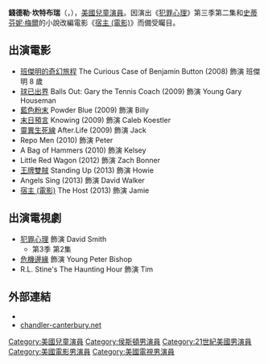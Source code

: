 {{BLP unsourced|time=2021-09-02T07:39:23+00:00}}
{{noteTA
|G1=Show
|G2=Movie
|G3=TV
|1=zh-tw:錢德勒;zh-cn:钱德勒;zh-hk:查勒;
|2=zh-tw:坎特布瑞;zh-cn:坎特布瑞;zh-hk:坎特伯雷;
}}
{{Infobox entertainer
| type = 男演员
| name = 錢德勒·坎特布瑞 <br /> ''Chandler Canterbury''
| image =ChanderCanterbury2010.jpg
| birthdate = {{birth date and age|1998|12|15}}
| location = [[美國|美國]] [[德克薩斯州|德克薩斯州]] [[休士頓|休士頓]]
| 職業 = [[演員|演員]]
}}
'''錢德勒·坎特布瑞'''（{{lang-en|'''Chandler Canterbury'''}}，{{bd|1998年|12月15日}}），[[美國|美國]][[兒童|兒童]][[演員|演員]]。因演出《[[犯罪心理|犯罪心理]]》第三季第二集和[[史蒂芬妮·梅爾|史蒂芬妮·梅爾]]的小說改編電影《[[宿主_(電影)|宿主 (電影)]]》而備受矚目。

== 出演電影 ==
* [[班傑明的奇幻旅程|班傑明的奇幻旅程]] The Curious Case of Benjamin Button (2008) 飾演 班傑明 8 歲 
* [[球已出界|球已出界]] Balls Out: Gary the Tennis Coach (2009) 飾演 Young Gary Houseman
* [[藍色粉末|藍色粉末]] Powder Blue (2009) 飾演 Billy
* [[末日預言|末日預言]] Knowing (2009) 飾演 Caleb Koestler
* [[靈異生死線|靈異生死線]] After.Life (2009) 飾演 Jack
* Repo Men (2010) 飾演 Peter
* A Bag of Hammers (2010) 飾演 Kelsey
* Little Red Wagon (2012) 飾演 Zach Bonner
* [[王牌雙賊|王牌雙賊]] Standing Up (2013) 飾演 Howie
* Angels Sing (2013) 飾演 David Walker
* [[宿主_(電影)|宿主 (電影)]] The Host (2013) 飾演 Jamie

== 出演電視劇 ==
* [[犯罪心理|犯罪心理]] 飾演 David Smith
** 第3季 第2集
* [[危機邊緣|危機邊緣]] 飾演 Young Peter Bishop
* R.L. Stine's The Haunting Hour 飾演 Tim

== 外部連結 ==
* {{imdb name|2425105}}
* [https://web.archive.org/web/20100204234651/http://www.chandler-canterbury.net/ chandler-canterbury.net]

{{normdaten}}
{{DEFAULTSORT:Canterbury, Chandler}}
[[Category:美國兒童演員|Category:美國兒童演員]]
[[Category:侯斯頓男演員|Category:侯斯頓男演員]]
[[Category:21世紀美國男演員|Category:21世紀美國男演員]]
[[Category:美國電影男演員|Category:美國電影男演員]]
[[Category:美國電視男演員|Category:美國電視男演員]]